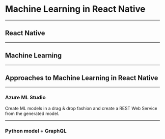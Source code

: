 
# Machine Learning in React Native

---

## React Native

---

## Machine Learning

---

## Approaches to Machine Learning in React Native

---

### Azure ML Studio

Create ML models in a drag & drop fashion and create a REST Web Service from the generated model.

---

### Python model + GraphQL